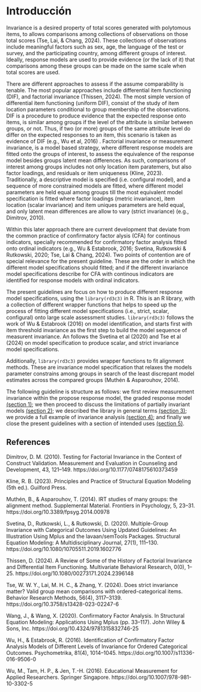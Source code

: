# Introducción

Invariance is a desired property of total scores generated with polytomous items, to allows comparisons among collections of observations on those total scores (Tse, Lai, & Chang, 2024). These collections of observations include meaningful factors such as sex, age, the language of the test or survey, and the participating country, among different groups of interest. Ideally, response models are used to provide evidence (or the lack of it) that comparisons among these groups can be made on the same scale when total scores are used.

There are different approaches to assess if the assume comparability is tenable. The most popular approaches include differential item functioning (DIF), and factorial invariance (Thissen, 2024). The most simple version of differential item functioning (uniform DIF), consist of the study of item location parameters conditional to group membership of the observations. DIF is a procedure to produce evidence that the expected response onto items, is similar among groups if the level of the attribute is similar between groups, or not. Thus, if two (or more) groups of the same attribute level do differ on the expected responses to an item, this scenario is taken as evidence of DIF (e.g., Wu et al, 2016) . Factorial invariance or measurement invariance, is a model based strategy, where different response models are fitted onto the groups of interest, to assess the equivalence of the response model besides groups latent mean differences. As such, comparisons of interest among groups includes not only location item paratemers, but also factor loadings, and residuals or item uniqueness (Kline, 2023). Traditionally, a descriptive model is specified (i.e. configural model), and a sequence of more constrained models are fitted, where different model parameters are held equal among groups till the most equivalent model specification is fitted where factor loadings (metric invariance), item location (scalar invariance) and item uniques parameters are held equal, and only latent mean differences are allow to vary (strict invariance) (e.g., Dimitrov, 2010).

Within this later approach there are current development that deviate from the common practice of confirmatory factor alysis (CFA) for continous indicators, specially recommended for confirmatory factor analysis fitted onto ordinal indicators (e.g., Wu & Estabrook, 2016; Svetina, Rutkowski & Rutkowski, 2020; Tse, Lai & Chang, 2024). Two points of contention are of special relevance for the present guideline. These are the order in which the different model specifications should fitted; and if the different invariance model specifications describe for CFA with continous indicators are identified for response models with ordinal indicators.

The present guidelines are focus on how to produce different response model specifications, using the `library(rd3c3)` in R. This is an R library, with a collection of different wrapper functions that helps to speed up the process of fitting different model specifications (i.e., strict, scalar, configural) onto large scale assessment studies. `library(rd3c3)` follows the work of Wu & Estabrook (2016) on model identification, and starts first with item threshold invariance as the first step to build the model sequence of measurent invariance. An follows the Svetina et al (2020) and Tse et al (2024) on model specification to produce scalar, and strict invariance model specifications.

Additionally, `library(rd3c3)` provides wrapper functions to fit alignment methods. These are invariance model specification that relaxes the models parameter constrains among groups in search of the least discrepant model estimates across the compared groups (Muthén & Asparouhov, 2014).

The following guideline is structure as follows: we first review measurement invariance within the propose response model, the graded response model [(section 1)](https://dacarras.github.io/rd3c3_guide/section_1_response_model.html); we then proceed to discuss the limitations of partially invariant models [(section 2)](https://dacarras.github.io/rd3c3_guide/section_2_partial.html); we described the library in general terms [(section 3)](https://dacarras.github.io/rd3c3_guide/section_3_rd3c3.html); we provide a full example of invariance analysis [(section 4)](https://dacarras.github.io/rd3c3_guide/section_4_example.html); and finally we close the present guidelines with a section of intended uses [(section 5)](https://dacarras.github.io/rd3c3_guide/section_5_intended_use.html).

## References

Dimitrov, D. M. (2010). Testing for Factorial Invariance in the Context of Construct Validation. Measurement and Evaluation in Counseling and Development, 43, 121–149. https://doi.org/10.1177/0748175610373459

Kline, R. B. (2023). Principles and Practice of Structural Equation Modeling (5th ed.). Guilford Press.

Muthén, B., & Asparouhov, T. (2014). IRT studies of many groups: the alignment method. Supplemental Material. Frontiers in Psychology, 5, 23–31. https://doi.org/10.3389/fpsyg.2014.00978

Svetina, D., Rutkowski, L., & Rutkowski, D. (2020). Multiple-Group Invariance with Categorical Outcomes Using Updated Guidelines: An Illustration Using Mplus and the lavaan/semTools Packages. Structural Equation Modeling: A Multidisciplinary Journal, 27(1), 111–130. https://doi.org/10.1080/10705511.2019.1602776

Thissen, D. (2024). A Review of Some of the History of Factorial Invariance and Differential Item Functioning. Multivariate Behavioral Research, 0(0), 1–25. https://doi.org/10.1080/00273171.2024.2396148

Tse, W. W. Y., Lai, M. H. C., & Zhang, Y. (2024). Does strict invariance matter? Valid group mean comparisons with ordered-categorical items. Behavior Research Methods, 56(4), 3117–3139. https://doi.org/10.3758/s13428-023-02247-6

Wang, J., & Wang, X. (2020). Confirmatory Factor Analysis. In Structural Equation Modeling: Applications Using Mplus (pp. 33–117). John Wiley & Sons, Inc. https://doi.org/10.4324/9781315832746-25

Wu, H., & Estabrook, R. (2016). Identification of Confirmatory Factor Analysis Models of Different Levels of Invariance for Ordered Categorical Outcomes. Psychometrika, 81(4), 1014–1045. https://doi.org/10.1007/s11336-016-9506-0

Wu, M., Tam, H. P., & Jen, T.-H. (2016). Educational Measurement for Applied Researchers. Springer Singapore. https://doi.org/10.1007/978-981-10-3302-5
